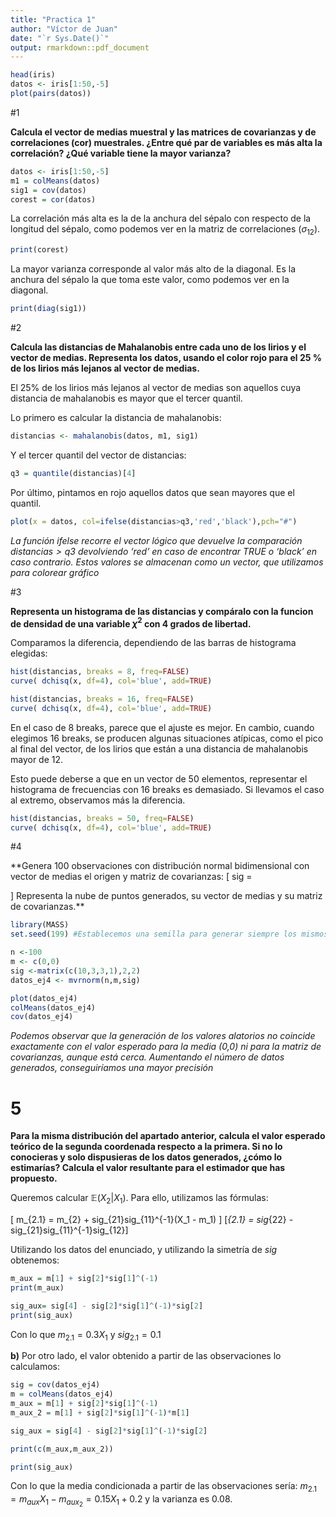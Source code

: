 ```yaml
---
title: "Practica 1"
author: "Víctor de Juan"
date: "`r Sys.Date()`"
output: rmarkdown::pdf_document
---
```


```R
head(iris)
datos <- iris[1:50,-5]
plot(pairs(datos))
```
#1

**Calcula el vector de medias muestral y las matrices de covarianzas y de correlaciones (cor) muestrales. ¿Entre qué par de variables es más alta la correlación? ¿Qué variable tiene la mayor varianza?**

```r
datos <- iris[1:50,-5]
m1 = colMeans(datos)
sig1 = cov(datos)
corest = cor(datos)
```

La correlación más alta es la de la anchura del sépalo con respecto de la longitud del sépalo, como podemos ver en la matriz de correlaciones ($\sigma_{12}$).

```r
print(corest)
```


La mayor varianza corresponde al valor más alto de la diagonal. Es la anchura del sépalo la que toma este valor, como podemos ver en la diagonal.

```r
print(diag(sig1))
```

\newpage

#2

**Calcula las distancias de Mahalanobis entre cada uno de los lirios y el vector de medias. Representa los datos, usando el color rojo para el 25 % de los lirios más lejanos al vector de medias.**

El 25% de los lirios más lejanos al vector de medias son aquellos cuya distancia de mahalanobis es mayor que el tercer quantil.

Lo primero es calcular la distancia de mahalanobis:
```r
distancias <- mahalanobis(datos, m1, sig1)
```
Y el tercer quantil del vector de distancias:
```r
q3 = quantile(distancias)[4]
```
Por último, pintamos en rojo aquellos datos que sean mayores que el quantil.
```r
plot(x = datos, col=ifelse(distancias>q3,'red','black'),pch="#")
```

*La función ifelse recorre el vector lógico que devuelve la comparación $distancias > q3$ devolviendo 'red' en caso de encontrar TRUE o 'black' en caso contrario. Estos valores se almacenan como un vector, que utilizamos para colorear gráfico*

\newpage

#3

**Representa un histograma de las distancias y compáralo con la funcion de densidad de una variable $\chi^2$ con 4 grados de libertad.**

Comparamos la diferencia, dependiendo de las barras de histograma elegidas:

```r
hist(distancias, breaks = 8, freq=FALSE)
curve( dchisq(x, df=4), col='blue', add=TRUE)
```

```r
hist(distancias, breaks = 16, freq=FALSE)
curve( dchisq(x, df=4), col='blue', add=TRUE)
```

En el caso de 8 breaks, parece que el ajuste es mejor. En cambio, cuando elegimos 16 breaks, se producen algunas situaciones atípicas, como el pico al final del vector, de los lirios que están a una distancia de mahalanobis mayor de 12. 

Esto puede deberse a que en un vector de 50 elementos, representar el histograma de frecuencias con 16 breaks es demasiado. Si llevamos el caso al extremo, observamos más la diferencia.

```r
hist(distancias, breaks = 50, freq=FALSE)
curve( dchisq(x, df=4), col='blue', add=TRUE)
```
\newpage

#4

**Genera 100 observaciones con distribución normal bidimensional con vector de medias el origen y matriz de covarianzas: \[ sig = \begin{pmatrix} 10&3\\ 3 & 1 \end{pmatrix} \] Representa la nube de puntos generados, su vector de medias y su matriz de covarianzas.**
```r
library(MASS) 
set.seed(199) #Establecemos una semilla para generar siempre los mismos números aleatorios.

n <-100
m <- c(0,0)
sig <-matrix(c(10,3,3,1),2,2)
datos_ej4 <- mvrnorm(n,m,sig)

plot(datos_ej4)
colMeans(datos_ej4)
cov(datos_ej4)
```

*Podemos observar que la generación de los valores alatorios no coincide exactamente con el valor esperado para la media (0,0) ni para la matriz de covarianzas, aunque está cerca. Aumentando el número de datos generados, conseguiríamos una mayor precisión*

\newpage

# 5

**Para la misma distribución del apartado anterior, calcula el valor esperado teórico de la segunda coordenada respecto a la primera. Si no lo conocieras y solo dispusieras de los datos generados, ¿cómo lo estimarías? Calcula el valor resultante para el estimador que has propuesto.**

Queremos calcular $\mathbb{E}(X_2|X_1)$. Para ello, utilizamos las fórmulas:

\[
m_{2.1} = m_{2} + sig_{21}sig_{11}^{-1}(X_1 - m_1)
\]
\[\Sigma_{2.1} = sig_{22} - sig_{21}sig_{11}^{-1}sig_{12}\]

Utilizando los datos del enunciado, y utilizando la simetría de $sig$ obtenemos:

```r
m_aux = m[1] + sig[2]*sig[1]^(-1)
print(m_aux)
```



```r
sig_aux= sig[4] - sig[2]*sig[1]^(-1)*sig[2]
print(sig_aux)
```

Con lo que $m_{2.1} = 0.3X_1$ y $sig_{2.1} = 0.1$

**b)** Por otro lado, el valor obtenido a partir de las observaciones lo calculamos:

```r
sig = cov(datos_ej4)
m = colMeans(datos_ej4)
m_aux = m[1] + sig[2]*sig[1]^(-1)
m_aux_2 = m[1] + sig[2]*sig[1]^(-1)*m[1]

sig_aux = sig[4] - sig[2]*sig[1]^(-1)*sig[2]

print(c(m_aux,m_aux_2))

print(sig_aux)
```

Con lo que la media condicionada a partir de las observaciones sería: $m_{2.1} = m_{aux}X_1 - m_{aux_2} = 0.15X_1 + 0.2$ y la varianza es 0.08.
